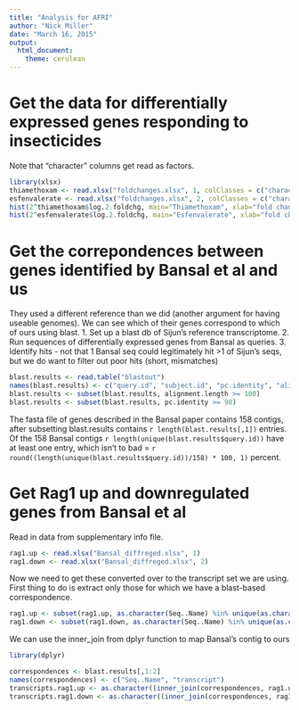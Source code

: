 ```yaml
---
title: "Analysis for AFRI"
author: "Nick Miller"
date: "March 16, 2015"
output:
  html_document:
    theme: cerulean
---
```


# Get the data for differentially expressed genes responding to insecticides

Note that "character" columns get read as factors.

```r
library(xlsx)
thiamethoxam <- read.xlsx("foldchanges.xlsx", 1, colClasses = c("character", "numeric", "character"))
esfenvalerate <- read.xlsx("foldchanges.xlsx", 2, colClasses = c("character", "numeric", "character"))
hist(2^thiamethoxam$log.2.foldchg, main="Thiamethoxam", xlab="fold change", col=colors()[562])
hist(2^esfenvalerate$log.2.foldchg, main="Esfenvalerate", xlab="fold change", col=colors()[630])
```

# Get the correpondences between genes identified by Bansal et al and us

They used a different reference than we did (another argument for having useable genomes). We can see which of their genes correspond to which of ours using blast.
1. Set up a blast db of Sijun's reference transcriptome.
2. Run sequences of differentially expressed genes from Bansal as queries.
3. Identify hits - not that 1 Bansal seq could legitimately hit >1 of Sijun's seqs, but we do want to filter out poor hits (short, mismatches)

```r
blast.results <- read.table("blastout")
names(blast.results) <- c("query.id", "subject.id", "pc.identity", "alignment.length", "mismatches", "gap.openings", "q.start", "q.end", "s.start", "s.end", "e-value", "bit.score")
blast.results <- subset(blast.results, alignment.length >= 100)
blast.results <- subset(blast.results, pc.identity >= 98)
```

The fasta file of genes described in the Bansal paper contains 158 contigs, after subsetting blast.results contains `r length(blast.results[,1])` entries. Of the 158 Bansal contigs `r length(unique(blast.results$query.id))` have at least one entry, which isn't to bad = `r round((length(unique(blast.results$query.id))/158) * 100, 1)` percent.

# Get Rag1 up and downregulated genes from Bansal et al

Read in data from supplementary info file.

```r
rag1.up <- read.xlsx("Bansal_diffreged.xlsx", 1)
rag1.down <- read.xlsx("Bansal_diffreged.xlsx", 2)
```

Now we need to get these converted over to the transcript set we are using. First thing to do is extract only those for which we have a blast-based correspondence.

```r
rag1.up <- subset(rag1.up, as.character(Seq..Name) %in% unique(as.character(blast.results$query.id)))
rag1.down <- subset(rag1.down, as.character(Seq..Name) %in% unique(as.character(blast.results$query.id)))
```
We can use the inner_join from dplyr function to map Bansal's contig to ours

```r

library(dplyr)

correspondences <- blast.results[,1:2]
names(correspondences) <- c("Seq..Name", "transcript")
transcripts.rag1.up <- as.character((inner_join(correspondences, rag1.up, by="Seq..Name"))$transcript)
transcripts.rag1.down <- as.character((inner_join(correspondences, rag1.down, by="Seq..Name"))$transcript)



```



